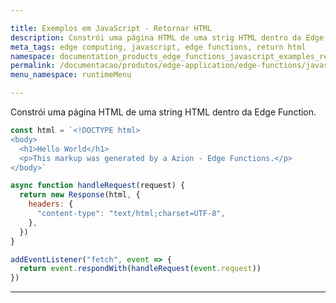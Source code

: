 ```yaml
---

title: Exemplos em JavaScript - Retornar HTML
description: Constrói uma página HTML de uma strig HTML dentro da Edge Function.
meta_tags: edge computing, javascript, edge functions, return html
namespace: documentation_products_edge_functions_javascript_examples_return_html
permalink: /documentacao/produtos/edge-application/edge-functions/javascript-examples/return-html/
menu_namespace: runtimeMenu

---
```


Constrói uma página HTML de uma string HTML dentro da Edge Function.

```js
const html = `<!DOCTYPE html>
<body>
  <h1>Hello World</h1>
  <p>This markup was generated by a Azion - Edge Functions.</p>
</body>`

async function handleRequest(request) {
  return new Response(html, {
    headers: {
      "content-type": "text/html;charset=UTF-8",
    },
  })
}

addEventListener("fetch", event => {
  return event.respondWith(handleRequest(event.request))
})
```





---

